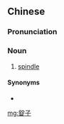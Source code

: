 {{also|锭子}}
==Chinese==
{{zh-forms|s=锭子}}

===Pronunciation===
{{zh-pron
|m=dìngzǐ
|cat=n
}}

===Noun===
{{zh-noun}}

# [[spindle]]

====Synonyms====
* {{zh-l|紡錘}}

[[mg:錠子]]